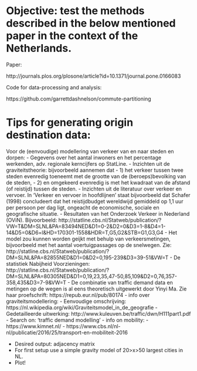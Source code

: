 # Objective: test the methods described in the below mentioned paper in the context of the Netherlands.

Paper:

http://journals.plos.org/plosone/article?id=10.1371/journal.pone.0166083

Code for data-processing and analysis:

https://github.com/garrettdashnelson/commute-partitioning

# Tips for generating origin destination data:

Voor de (eenvoudige) modellering van verkeer van en naar steden en dorpen:
- Gegevens over het aantal inwoners en het percentage werkenden, adv. regionale kerncijfers op StatLine.
- Inzichten uit de graviteitstheorie: bijvoorbeeld aannemen dat 
- 1) het verkeer tussen twee steden evenredig toeneemt met de grootte van de (beroeps)bevolking van de steden, 
- 2) en omgekeerd evenredig is met het kwadraat van de afstand (of reistijd) tussen de steden.
- Inzichten uit de literatuur over verkeer en vervoer. In ‘Verkeer en vervoer in hoofdlijnen’ staat bijvoorbeeld dat Schafer (1998) concludeert dat het reistijdbudget wereldwijd gemiddeld op 1,1 uur per persoon per dag ligt, ongeacht de economische, sociale en geografische situatie.
- Resultaten van het Onderzoek Verkeer in Nederland (OViN). 
Bijvoorbeeld: http://statline.cbs.nl/Statweb/publication/?VW=T&DM=SLNL&PA=83494NED&D1=0-2&D2=0&D3=1-8&D4=1-14&D5=0&D6=l&HD=170301-1558&HDR=T,G5,G2&STB=G1,G3,G4
- Het model zou kunnen worden geijkt met behulp van verkeersmetingen, bijvoorbeeld met het aantal voertuigpassages op de snelwegen. 
Zie: http://statline.cbs.nl/Statweb/publication/?DM=SLNL&PA=82855NED&D1=0&D2=0,195-239&D3=39-51&VW=T
- De statistiek Nabijheid Voorzieningen: http://statline.cbs.nl/Statweb/publication/?DM=SLNL&PA=80305NED&D1=0,19,23,35,47-50,85,109&D2=0,76,357-358,435&D3=7-9&VW=T
- De combinatie van traffic demand data en metingen op de wegen is al eens theoretisch uitgewerkt door Yinyi Ma. Zie haar proefschrift: https://repub.eur.nl/pub/80174
- info over graviteitsmodellering:
- Eenvoudige omschrijving: https://nl.wikipedia.org/wiki/Graviteitsmodel_in_de_geografie
- Gedetailleerde uitwerking: http://www.kuleuven.be/traffic/dwn/H111part1.pdf
- Search on: ‘traffic demand modelling’
- info on mobility:
- https://www.kimnet.nl/
- https://www.cbs.nl/nl-nl/publicatie/2016/25/transport-en-mobiliteit-2016



- Desired output: adjacency matrix 
- For first setup use a simple gravity model of 20>x>50 largest cities in NL.
- Plot!


